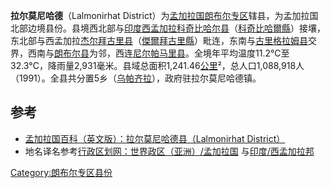 {{expand|time=2018-09-26T11:47:42+00:00}}
{{Infobox Bangladesh district
| name                    = 拉爾莫尼哈德縣
| native_name             = লালমনিরহাট জেলা
| image_skyline           = 
| image_alt               = 
| image_caption           = 
| image_map               =Bangladesh Lalmonirhat District.png
| nickname                = 
| motto                   = 
| pushpin_label_position  = right
| latd  = 26.00|latm  = |lats  = |latNS  = 
| longd = 89.25|longm = |longs = |longEW = 
| coordinates_type        = 
| coordinates_display     = inline,title
| coordinates_footnotes   = 
| division_name           = [[朗布爾專區|朗布爾專區]]
| established_title       = 
| established_date        = 
| seat_type               = 
| seat                    = 
| leader_party            = 
| leader_title            = 
| leader_name             = 
| leader_title1           = 
| leader_name1            = 
| area_footnotes          = 
| area_total_km2          = 1241.46
| area_metro_km2          = 
| area_note               = 
| elevation_footnotes     = 
| elevation_m             = 
| population_footnotes    = 
| population_total        = 1088918
| population_as_of        = 1991
| population_rank         = 
| population_demonym      = 
| population_note         = 
| literacy_rate           = 66.6%
| postal_code             = 
| coast_km                = 
| maplink                 = 
| website                 = [http://www.dclalmonirhat.gov.bd/ Official website]
| footnotes               = 
}}
'''拉尔莫尼哈德'''（Lalmonirhat District）为[[孟加拉国|孟加拉国]][[朗布尔专区|朗布尔专区]]辖县，为孟加拉国北部边境县份。县境西北部与[[印度|印度]][[西孟加拉邦|西孟加拉]][[科奇比哈尔县|科奇比哈尔县]]（[[科奇比哈爾縣|科奇比哈爾縣]]）接壤，东北部与西孟加拉[[杰尔拜古里县|杰尔拜古里县]]（[[傑爾拜古里縣|傑爾拜古里縣]]）毗连，东南与[[古里格拉姆县|古里格拉姆县]]交界，西南与[[朗布尔县|朗布尔县]]为邻，西连[[尼尔帕马里县|尼尔帕马里县]]。全境年平均温度11.2°C至32.3°C，降雨量2,931毫米。县域总面积1,241.46[[平方千米|公里]]²，总人口1,088,918人（1991）。全县共分置5乡（[[乌帕齐拉|乌帕齐拉]]），政府驻拉尔莫尼哈德镇。

== 参考 ==
* [https://web.archive.org/web/20120225072925/http://www.banglapedia.org/httpdocs/HT/L_0033.HTM 孟加拉国百科（英文版）：拉尔莫尼哈德县（Lalmonirhat District）]
* 地名译名参考[http://www.xzqh.org/old/waiguo/asia/1021.htm 行政区划网：世界政区（亚洲）/孟加拉国] {{Wayback|url=http://www.xzqh.org/old/waiguo/asia/1021.htm |date=20120217212028 }}与[http://www.xzqh.org/old/waiguo/asia/102504.htm 印度/西孟加拉邦] {{Wayback|url=http://www.xzqh.org/old/waiguo/asia/102504.htm |date=20110922091829 }}

[[Category:朗布尔专区县份|Category:朗布尔专区县份]]
{{孟加拉国行政区划}}
{{拉爾莫尼哈德縣行政區劃}}